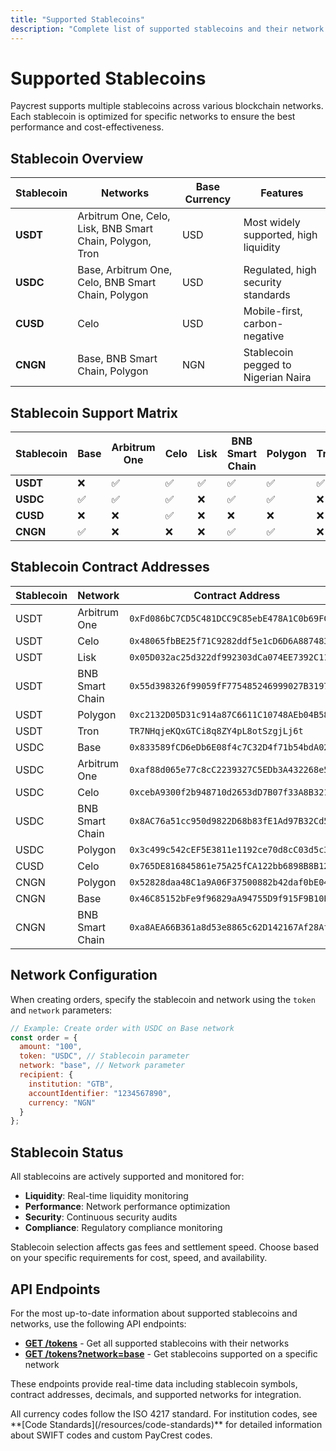 ```yaml
---
title: "Supported Stablecoins"
description: "Complete list of supported stablecoins and their network availability"
---
```


# Supported Stablecoins

Paycrest supports multiple stablecoins across various blockchain networks. Each stablecoin is optimized for specific networks to ensure the best performance and cost-effectiveness.

## Stablecoin Overview

| Stablecoin | Networks | Base Currency | Features |
|------------|----------|--------------|----------|
| **USDT** | Arbitrum One, Celo, Lisk, BNB Smart Chain, Polygon, Tron | USD | Most widely supported, high liquidity |
| **USDC** | Base, Arbitrum One, Celo, BNB Smart Chain, Polygon | USD | Regulated, high security standards |
| **CUSD** | Celo | USD | Mobile-first, carbon-negative |
| **CNGN** | Base, BNB Smart Chain, Polygon | NGN | Stablecoin pegged to Nigerian Naira |

## Stablecoin Support Matrix

| Stablecoin | Base | Arbitrum One | Celo | Lisk | BNB Smart Chain | Polygon | Tron |
|------------|------|--------------|------|------|-----------------|---------|------|
| **USDT** | ❌ | ✅ | ✅ | ✅ | ✅ | ✅ | ✅ |
| **USDC** | ✅ | ✅ | ✅ | ❌ | ✅ | ✅ | ❌ |
| **CUSD** | ❌ | ❌ | ✅ | ❌ | ❌ | ❌ | ❌ |
| **CNGN** | ✅ | ❌ | ❌ | ❌ | ✅ | ✅ | ❌ |

## Stablecoin Contract Addresses

| Stablecoin | Network | Contract Address |
|------------|---------|------------------|
| USDT | Arbitrum One | `0xFd086bC7CD5C481DCC9C85ebE478A1C0b69FCbb9` |
| USDT | Celo | `0x48065fbBE25f71C9282ddf5e1cD6D6A887483D5e` |
| USDT | Lisk | `0x05D032ac25d322df992303dCa074EE7392C117b9` |
| USDT | BNB Smart Chain | `0x55d398326f99059fF775485246999027B3197955` |
| USDT | Polygon | `0xc2132D05D31c914a87C6611C10748AEb04B58e8F` |
| USDT | Tron | `TR7NHqjeKQxGTCi8q8ZY4pL8otSzgjLj6t` |
| USDC | Base | `0x833589fCD6eDb6E08f4c7C32D4f71b54bdA02913` |
| USDC | Arbitrum One | `0xaf88d065e77c8cC2239327C5EDb3A432268e5831` |
| USDC | Celo | `0xcebA9300f2b948710d2653dD7B07f33A8B32118C` |
| USDC | BNB Smart Chain | `0x8AC76a51cc950d9822D68b83fE1Ad97B32Cd580d` |
| USDC | Polygon | `0x3c499c542cEF5E3811e1192ce70d8cC03d5c3359` |
| CUSD | Celo | `0x765DE816845861e75A25fCA122bb6898B8B1282a` |
| CNGN | Polygon | `0x52828daa48C1a9A06F37500882b42daf0bE04C3B` |
| CNGN | Base | `0x46C85152bFe9f96829aA94755D9f915F9B10EF5F` |
| CNGN | BNB Smart Chain | `0xa8AEA66B361a8d53e8865c62D142167Af28Af058` |

## Network Configuration

When creating orders, specify the stablecoin and network using the `token` and `network` parameters:

```javascript
// Example: Create order with USDC on Base network
const order = {
  amount: "100",
  token: "USDC", // Stablecoin parameter
  network: "base", // Network parameter
  recipient: {
    institution: "GTB",
    accountIdentifier: "1234567890",
    currency: "NGN"
  }
};
```

## Stablecoin Status

All stablecoins are actively supported and monitored for:
- **Liquidity**: Real-time liquidity monitoring
- **Performance**: Network performance optimization
- **Security**: Continuous security audits
- **Compliance**: Regulatory compliance monitoring

<Note>
  Stablecoin selection affects gas fees and settlement speed. Choose based on your specific requirements for cost, speed, and availability.
</Note>

## API Endpoints

For the most up-to-date information about supported stablecoins and networks, use the following API endpoints:

- **[GET /tokens](/api-reference/general/list-supported-tokens)** - Get all supported stablecoins with their networks
- **[GET /tokens?network=base](/api-reference/general/list-supported-tokens)** - Get stablecoins supported on a specific network

These endpoints provide real-time data including stablecoin symbols, contract addresses, decimals, and supported networks for integration.

<Note>
  All currency codes follow the ISO 4217 standard. For institution codes, see **[Code Standards](/resources/code-standards)** for detailed information about SWIFT codes and custom PayCrest codes.
</Note> 